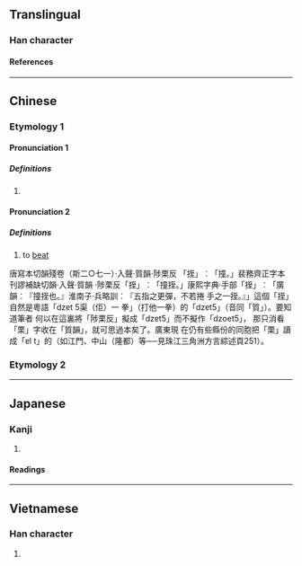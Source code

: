 {{character info/new}}
==Translingual==

===Han character===
{{Han char|rn=64|rad=手|as=06|sn=9|four=51014|canj=QMIG|ids=⿰扌至}}

====References====
{{Han ref|kx=0429.110|dkj=12025|dj=0778.060|hdz=31868.130|uh=6303}}

----

==Chinese==
{{zh-forms}}

===Etymology 1===

====Pronunciation 1====
{{zh-pron
|m=zhì
|c=zat6
|mc=y
|oc=y
|cat=v
}}

=====Definitions=====
{{zh-hanzi}}

# {{rfdef|zh}}

====Pronunciation 2====
{{zh-pron
|c=zat1
|cat=v
}}

=====Definitions=====
{{zh-hanzi}}

# {{lb|zh|Cantonese}} to [[beat]]

唐寫本切韻殘卷（斯二○七一）‧入聲‧質韻‧陟栗反
「挃」︰「撞。」裴務齊正字本刊謬補缺切韻‧入聲‧質韻
‧陟栗反「挃」︰「撞挃。」康熙字典‧手部「挃」︰「廣
韻︰『撞挃也。』淮南子‧兵略訓︰『五指之更彈，不若捲
手之一挃。』」這個「挃」自然是粵語「dzɐt 5渠（佢）一
拳」（打他一拳）的「dzɐt5」（音同「質」）。要知道筆者
何以在這裏將「陟栗反」擬成「dzɐt5」而不擬作「dzoet5」，
那只消看「栗」字收在「質韻」，就可思過本矣了。廣東現
在仍有些縣份的同胞把「栗」讀成「ɐl t」的（如江門、中山（隆都）等──見珠江三角洲方言綜述頁251）。

===Etymology 2===
{{zh-see|𢲼|v}}

----

==Japanese==

===Kanji===
{{ja-kanji|grade=|rs=手06}}

# {{defn|lang=ja|sort=手06}}

====Readings====
{{ja-readings|goon=[[しち]] (shichi)|kanon=[[しつ]] (shitsu), [[ちつ]] (chitsu)|kun=[[さす]] (sasu)}}

----

==Vietnamese==

===Han character===
{{vi-hantu|chọi|rs=手06}}

# {{defn|lang=vi|sort=手06}}